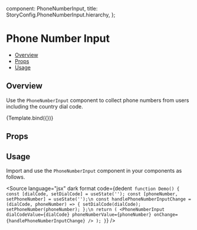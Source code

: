 
  component: PhoneNumberInput,
  title: StoryConfig.PhoneNumberInput.hierarchy,
};

<Meta title={meta.title} component={meta.component} />


# Phone Number Input

- [Overview](#overview)
- [Props](#props)
- [Usage](#usage)

## Overview

Use the `PhoneNumberInput` component to collect phone numbers from users including the country dial code.

<Canvas>
  <Story name="Overview" argTypes={{ onChange: { action: 'Phone Number' } }} args={{label: "Mobile", placeholder: "Enter your Mobile"}}>
    {Template.bind({})}
  </Story>
</Canvas>

## Props

<ArgsTable story="Overview" />

## Usage

Import and use the `PhoneNumberInput` component in your components as follows.

<Source
  language="jsx"
  dark
  format
  code={dedent`
function Demo() {
  const [dialCode, setDialCode] = useState('');
  const [phoneNumber, setPhoneNumber] = useState('');\n
  const handlePhoneNumberInputChange = (dialCode, phoneNumber) => {
    setDialCode(dialCode);
    setPhoneNumber(phoneNumber);
  };\n
  return (
    <PhoneNumberInput
      dialCodeValue={dialCode}
      phoneNumberValue={phoneNumber}
      onChange={handlePhoneNumberInputChange}
    />
  );
}`}
/>
